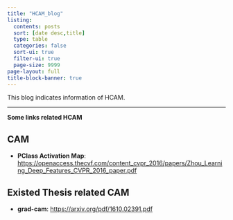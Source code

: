 ```yaml
---
title: "HCAM_blog"
listing:
  contents: posts
  sort: [date desc,title]
  type: table
  categories: false
  sort-ui: true
  filter-ui: true
  page-size: 9999
page-layout: full
title-block-banner: true
---
```


This blog indicates information of HCAM.

---

**Some links related HCAM**

::: {.panel-tabset} 

## CAM

- **PClass Activation Map**: <https://openaccess.thecvf.com/content_cvpr_2016/papers/Zhou_Learning_Deep_Features_CVPR_2016_paper.pdf>

## Existed Thesis related CAM

- **grad-cam**: <https://arxiv.org/pdf/1610.02391.pdf> 

:::